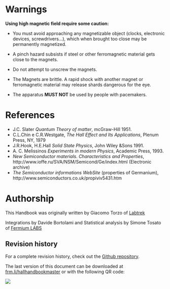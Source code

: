 \clearpage

# Warnings

**Using high magnetic field require some caution:**

* You must avoid approaching any magnetizable object (clocks, electronic devices, screwdrivers...), which when brought too close may be permanently magnetized.

* A pinch hazard subsists if steel or other ferromagnetic material gets close to the magnets.

* Do not attempt to unscrew the magnets.

* The Magnets are brittle. A rapid shock with another magnet or ferromagnetic material may release shards dangerous for the eye.

* The apparatus **MUST NOT** be used by people with pacemakers.

\clearpage

# References

* J.C. Slater *Quantum Theory of matter*, mcGraw-Hill 1951.
* C.L.Chin e C.R.Westgate, *The Hall Effect and Its Applications*, Plenum Press, NY, 1979
* J.R.Hook, H.E.Hall *Solid State Physics*, John Wiley &Sons 1991.
* A. C. Melissinos *Experiments in modern Physics*, Academic Press, 1993.
* *New Semiconductor materials. Characteristics and Properties*, 
    \newline http://www.ioffe.ru/SVA/NSM/Semicond/Ge/index.html (Electronic archive)
* *The Semiconductor informations WebSite* (properties of Germanium), 
    \newline http://www.semiconductors.co.uk/propiviv5431.htm

# Authorship
This Handbook was originally written by Giacomo Torzo of [Labtrek](http://labtrek.it)

Integrations by Davide Bortolami and
Statistical analysis by Simone Tosato of [Fermium LABS](http://fermiumlabs.com)

## Revision history
For a complete revision history, check out the [Github repository](https://github.com/fermiumlabs/Hall-effect-apparatus/commits/master).

The last version of this document can be downloaded at [frm.li/hallhandbookmaster](https://frm.li/hallhandbookmaster) or with the following QR code:

![](Assets/Figures/qr_last.jpg)
